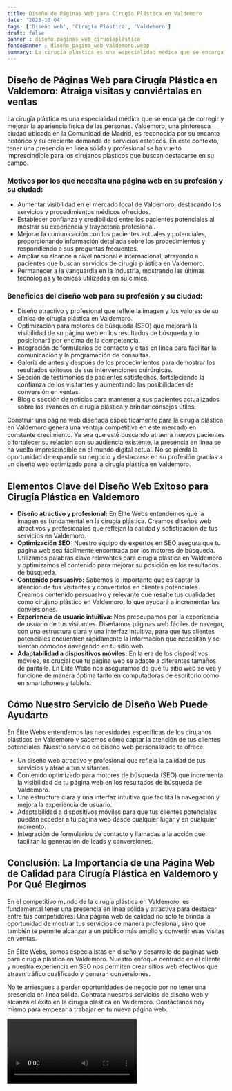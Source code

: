 ```yaml
---
title: Diseño de Páginas Web para Cirugía Plástica en Valdemoro
date: '2023-10-04'
tags: ['Diseño web', 'Cirugía Plástica', 'Valdemoro']
draft: false
banner : diseño_paginas_web_cirugíaplástica
fondoBanner : diseño_pagina_web_valdemoro.webp
summary: La cirugía plástica es una especialidad médica que se encarga de corregir y mejorar la apariencia física de las personas. Valdemoro, una pintoresca ciudad ubicada en la Comunidad de Madrid, es reconocida por su encanto histórico y su creciente demanda de servicios estéticos. En este contexto, tener una presencia en línea sólida y profesional se ha vuelto imprescindible para los cirujanos plásticos que buscan destacarse en su campo.
---
```


## Diseño de Páginas Web para Cirugía Plástica en Valdemoro: Atraiga visitas y conviértalas en ventas

La cirugía plástica es una especialidad médica que se encarga de corregir y mejorar la apariencia física de las personas. Valdemoro, una pintoresca ciudad ubicada en la Comunidad de Madrid, es reconocida por su encanto histórico y su creciente demanda de servicios estéticos. En este contexto, tener una presencia en línea sólida y profesional se ha vuelto imprescindible para los cirujanos plásticos que buscan destacarse en su campo.

### Motivos por los que necesita una página web en su profesión y su ciudad:

- Aumentar visibilidad en el mercado local de Valdemoro, destacando los servicios y procedimientos médicos ofrecidos.
- Establecer confianza y credibilidad entre los pacientes potenciales al mostrar su experiencia y trayectoria profesional.
- Mejorar la comunicación con los pacientes actuales y potenciales, proporcionando información detallada sobre los procedimientos y respondiendo a sus preguntas frecuentes.
- Ampliar su alcance a nivel nacional e internacional, atrayendo a pacientes que buscan servicios de cirugía plástica en Valdemoro.
- Permanecer a la vanguardia en la industria, mostrando las últimas tecnologías y técnicas utilizadas en su clínica.

### Beneficios del diseño web para su profesión y su ciudad:

- Diseño atractivo y profesional que refleje la imagen y los valores de su clínica de cirugía plástica en Valdemoro.
- Optimización para motores de búsqueda (SEO) que mejorará la visibilidad de su página web en los resultados de búsqueda y lo posicionará por encima de la competencia.
- Integración de formularios de contacto y citas en línea para facilitar la comunicación y la programación de consultas.
- Galería de antes y después de los procedimientos para demostrar los resultados exitosos de sus intervenciones quirúrgicas.
- Sección de testimonios de pacientes satisfechos, fortaleciendo la confianza de los visitantes y aumentando las posibilidades de conversión en ventas.
- Blog o sección de noticias para mantener a sus pacientes actualizados sobre los avances en cirugía plástica y brindar consejos útiles.

Construir una página web diseñada específicamente para la cirugía plástica en Valdemoro genera una ventaja competitiva en este mercado en constante crecimiento. Ya sea que esté buscando atraer a nuevos pacientes o fortalecer su relación con su audiencia existente, la presencia en línea se ha vuelto imprescindible en el mundo digital actual. No se pierda la oportunidad de expandir su negocio y destacarse en su profesión gracias a un diseño web optimizado para la cirugía plástica en Valdemoro.

<GifSeo />

<Cta />

## Elementos Clave del Diseño Web Exitoso para Cirugía Plástica en Valdemoro

- **Diseño atractivo y profesional:** En Élite Webs entendemos que la imagen es fundamental en la cirugía plástica. Creamos diseños web atractivos y profesionales que reflejan la calidad y sofisticación de tus servicios en Valdemoro.
- **Optimización SEO:** Nuestro equipo de expertos en SEO asegura que tu página web sea fácilmente encontrada por los motores de búsqueda. Utilizamos palabras clave relevantes para cirugía plástica en Valdemoro y optimizamos el contenido para mejorar su posición en los resultados de búsqueda.
- **Contenido persuasivo:** Sabemos lo importante que es captar la atención de tus visitantes y convertirlos en clientes potenciales. Creamos contenido persuasivo y relevante que resalte tus cualidades como cirujano plástico en Valdemoro, lo que ayudará a incrementar las conversiones.
- **Experiencia de usuario intuitiva:** Nos preocupamos por la experiencia de usuario de tus visitantes. Diseñamos páginas web fáciles de navegar, con una estructura clara y una interfaz intuitiva, para que tus clientes potenciales encuentren rápidamente la información que necesitan y se sientan cómodos navegando en tu sitio web.
- **Adaptabilidad a dispositivos móviles:** En la era de los dispositivos móviles, es crucial que tu página web se adapte a diferentes tamaños de pantalla. En Élite Webs nos aseguramos de que tu sitio web se vea y funcione de manera óptima tanto en computadoras de escritorio como en smartphones y tablets.

## Cómo Nuestro Servicio de Diseño Web Puede Ayudarte

En Élite Webs entendemos las necesidades específicas de los cirujanos plásticos en Valdemoro y sabemos cómo captar la atención de tus clientes potenciales. Nuestro servicio de diseño web personalizado te ofrece:

- Un diseño web atractivo y profesional que refleja la calidad de tus servicios y atrae a tus visitantes.
- Contenido optimizado para motores de búsqueda (SEO) que incrementa la visibilidad de tu página web en los resultados de búsqueda de Valdemoro.
- Una estructura clara y una interfaz intuitiva que facilita la navegación y mejora la experiencia de usuario.
- Adaptabilidad a dispositivos móviles para que tus clientes potenciales puedan acceder a tu página web desde cualquier lugar y en cualquier momento.
- Integración de formularios de contacto y llamadas a la acción que facilitan la generación de leads y conversiones.

## Conclusión: La Importancia de una Página Web de Calidad para Cirugía Plástica en Valdemoro y Por Qué Elegirnos

En el competitivo mundo de la cirugía plástica en Valdemoro, es fundamental tener una presencia en línea sólida y atractiva para destacar entre tus competidores. Una página web de calidad no solo te brinda la oportunidad de mostrar tus servicios de manera profesional, sino que también te permite alcanzar a un público más amplio y convertir esas visitas en ventas.

En Élite Webs, somos especialistas en diseño y desarrollo de páginas web para cirugía plástica en Valdemoro. Nuestro enfoque centrado en el cliente y nuestra experiencia en SEO nos permiten crear sitios web efectivos que atraen tráfico cualificado y generan conversiones.

No te arriesgues a perder oportunidades de negocio por no tener una presencia en línea sólida. Contrata nuestros servicios de diseño web y alcanza el éxito en la cirugía plástica en Valdemoro. Contáctanos hoy mismo para empezar a trabajar en tu nueva página web.

<Video />

<CtaBot job='Cirugía Plástica' city='Valdemoro'/>

<Gmaps query='Valdemoro+españa+maps' />